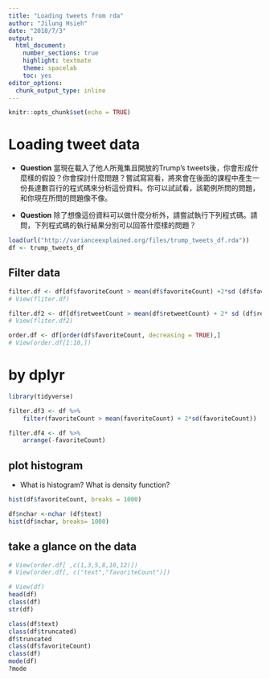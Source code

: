 ```yaml
---
title: "Loading tweets from rda"
author: "Jilung Hsieh"
date: "2018/7/3"
output: 
  html_document: 
    number_sections: true
    highlight: textmate
    theme: spacelab
    toc: yes
editor_options: 
  chunk_output_type: inline
---
```


```r
knitr::opts_chunk$set(echo = TRUE)
```

# Loading tweet data

* **Question** 當現在載入了他人所蒐集且開放的Trump's tweets後，你會形成什麼樣的假設？你會探討什麼問題？嘗試寫寫看，將來會在後面的課程中產生一份長達數百行的程式碼來分析這份資料。你可以試試看，該範例所問的問題，和你現在所問的問題像不像。

* **Question** 除了想像這份資料可以做什麼分析外，請嘗試執行下列程式碼。請問，下列程式碼的執行結果分別可以回答什麼樣的問題？



```r
load(url("http://varianceexplained.org/files/trump_tweets_df.rda"))
df <- trump_tweets_df
```


## Filter data
```r
filter.df <- df[df$favoriteCount > mean(df$favoriteCount) +2*sd (df$favoriteCount),]
# View(fliter.df)

filter.df2 <- df[df$retweetCount > mean(df$retweetCount) + 2* sd (df$retweetCount),]
# View(fliter.df2)

order.df <- df[order(df$favoriteCount, decreasing = TRUE),]
# View(order.df[1:10,])
```

# by dplyr
```r
library(tidyverse)

filter.df3 <- df %>%
    filter(favoriteCount > mean(favoriteCount) + 2*sd(favoriteCount))

filter.df4 <- df %>%
    arrange(-favoriteCount)
```




## plot histogram
* What is histogram? What is density function?
```r
hist(df$favoriteCount, breaks = 1000)

df$nchar <-nchar (df$text)
hist(df$nchar, breaks= 1000)
```



## take a glance on the data
```r
# View(order.df[ ,c(1,3,5,8,10,12)])
# View(order.df[, c("text","favoriteCount")])

# View(df)
head(df)
class(df)
str(df)

class(df$text)
class(df$truncated)
df$truncated
class(df$favoriteCount)
class(df)
mode(df)
?mode
```
